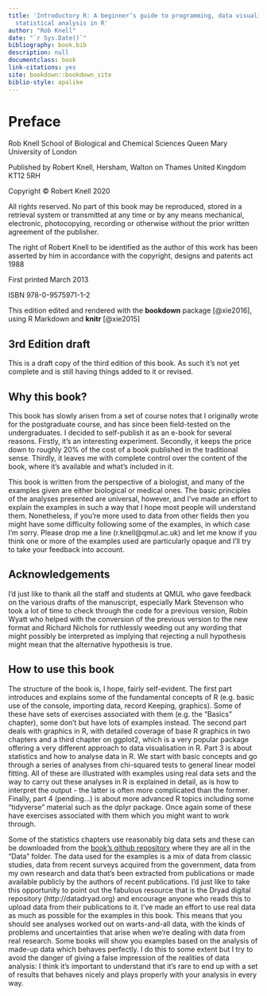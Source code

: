 ```yaml
--- 
title: 'Introductory R: A beginner’s guide to programming, data visualisation and
  statistical analysis in R'
author: "Rob Knell"
date: "`r Sys.Date()`"
bibliography: book.bib
description: null
documentclass: book
link-citations: yes
site: bookdown::bookdown_site
biblio-style: apalike
---
```


# Preface

Rob Knell
School of Biological and Chemical Sciences
Queen Mary University of London

Published by Robert Knell, 
Hersham,
Walton on Thames
United Kingdom KT12 5RH

Copyright © Robert Knell 2020

All rights reserved. No part of this book may be reproduced, stored in a retrieval system or transmitted at any time or by any means mechanical, electronic, photocopying, recording or otherwise without the prior written agreement of the publisher.

The right of Robert Knell to be identified as the author of this work has been asserted by him in accordance with the copyright, designs and patents act 1988

First printed March 2013

ISBN 978-0-9575971-1-2

This edition edited and rendered with the **bookdown** package [@xie2016], using R Markdown and **knitr** [@xie2015]

## 3rd Edition draft

This is a draft copy of the third edition of this book. As such it's not yet complete and is still having things added to it or revised. 

## Why this book?

 This book has slowly arisen from a set of course notes that I originally wrote for the postgraduate course, and has since been field-tested on the undergraduates. I decided to self-publish it as an e-book for several reasons. Firstly, it’s an interesting experiment. Secondly, it keeps the price down to roughly 20% of the cost of a book published in the traditional sense. Thirdly, it leaves me with complete control over the content of the book, where it’s available and what’s included in it.

This book is written from the perspective of a biologist, and many of the examples given are either biological or medical ones. The basic principles of the analyses presented are universal, however, and I’ve made an effort to explain the examples in such a way that I hope most people will understand them. Nonetheless, if you’re more used to data from other fields then you might have some difficulty following some of the examples, in which case I’m sorry. Please drop me a line (r.knell@qmul.ac.uk) and let me know if you think one or more of the examples used are particularly opaque and I’ll try to take your feedback into account.

## Acknowledgements

I’d just like to thank all the staff and students at QMUL who gave feedback on the various drafts of the manuscript, especially Mark Stevenson who took a lot of time to check through the code for a previous version, Robin Wyatt who helped with the conversion of the previous version to the new format and Richard Nichols for ruthlessly weeding out any wording that might possibly be interpreted as implying that rejecting a null hypothesis might mean that the alternative hypothesis is true.

## How to use this book

The structure of the book is, I hope, fairly self-evident. The first part  introduces and explains some of the fundamental concepts of R (e.g. basic use of the console, importing data, record Keeping, graphics). Some of these have sets of exercises associated with them (e.g. the "Basics" chapter), some don't but have lots of examples instead. The second part deals with graphics in R, with detailed coverage of base R graphics in two chapters and a third chapter on ggplot2, which is a very popular package offering a very different approach to data visualisation in R. Part 3 is about statistics and how to analyse data in R. We start with basic concepts and go through a series of analyses from chi-squared tests to general linear model fitting. All of these are illustrated with examples using real data sets and the way to carry out these analyses in R is explained in detail, as is how to interpret the output - the latter is often more complicated than the former. Finally, part 4 (pending...) is about more advanced R topics including some "tidyverse" material such as the dplyr package. Once again some of these have exercises associated with them which you might want to work through.

Some of the statistics chapters use reasonably big data sets and these can be downloaded from the [book’s github repository](https://github.com/rjknell/Introductory_R_3rd_Edition) where they are all in the "Data" folder. The data used for the examples is a mix of data from classic studies, data from recent surveys acquired from the government, data from my own research and data that’s been extracted from publications or made available publicly by the authors of recent publications. I’d just like to take this opportunity to point out the fabulous resource that is the Dryad digital repository (http://datadryad.org) and encourage anyone who reads this to upload data from their publications to it. I’ve made an effort to use real data as much as possible for the examples in this book. This means that you should see analyses worked out on warts-and-all data, with the kinds of problems and uncertainties that arise when we’re dealing with data from real research. Some books will show you examples based on the analysis of made-up data which behaves perfectly. I do this to some extent but I try to avoid the danger of giving a false impression of the realities of data analysis: I think it's important to understand that it’s rare to end up with a set of results that behaves nicely and plays properly with your analysis in every way.




